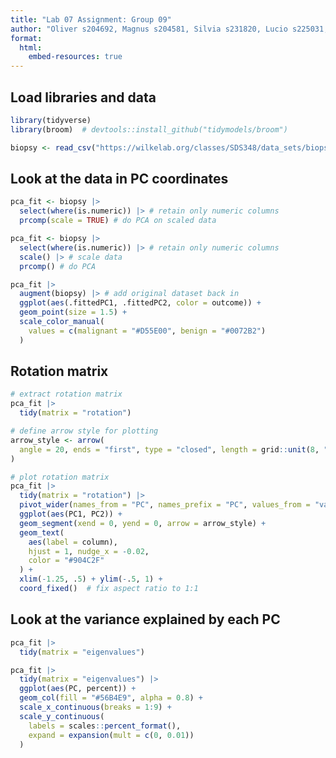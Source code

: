```yaml
---
title: "Lab 07 Assignment: Group 09"
author: "Oliver s204692, Magnus s204581, Silvia s231820, Lucio s225031, Masha s225084"
format:
  html:
    embed-resources: true
---
```


## Load libraries and data

```r
library(tidyverse)
library(broom)  # devtools::install_github("tidymodels/broom")
```

```r
biopsy <- read_csv("https://wilkelab.org/classes/SDS348/data_sets/biopsy.csv")
```

## Look at the data in PC coordinates

```r
pca_fit <- biopsy |> 
  select(where(is.numeric)) |> # retain only numeric columns
  prcomp(scale = TRUE) # do PCA on scaled data
```

```r
pca_fit <- biopsy |> 
  select(where(is.numeric)) |> # retain only numeric columns
  scale() |> # scale data
  prcomp() # do PCA
```

```r
pca_fit |>
  augment(biopsy) |> # add original dataset back in
  ggplot(aes(.fittedPC1, .fittedPC2, color = outcome)) + 
  geom_point(size = 1.5) +
  scale_color_manual(
    values = c(malignant = "#D55E00", benign = "#0072B2")
  )
```

## Rotation matrix

```r
# extract rotation matrix
pca_fit |>
  tidy(matrix = "rotation")
```

```r
# define arrow style for plotting
arrow_style <- arrow(
  angle = 20, ends = "first", type = "closed", length = grid::unit(8, "pt")
)
```

```r
# plot rotation matrix
pca_fit |>
  tidy(matrix = "rotation") |>
  pivot_wider(names_from = "PC", names_prefix = "PC", values_from = "value") |>
  ggplot(aes(PC1, PC2)) +
  geom_segment(xend = 0, yend = 0, arrow = arrow_style) +
  geom_text(
    aes(label = column),
    hjust = 1, nudge_x = -0.02, 
    color = "#904C2F"
  ) +
  xlim(-1.25, .5) + ylim(-.5, 1) +
  coord_fixed()  # fix aspect ratio to 1:1
```

## Look at the variance explained by each PC

```r
pca_fit |>
  tidy(matrix = "eigenvalues")
```

```r
pca_fit |>
  tidy(matrix = "eigenvalues") |>
  ggplot(aes(PC, percent)) +
  geom_col(fill = "#56B4E9", alpha = 0.8) +
  scale_x_continuous(breaks = 1:9) +
  scale_y_continuous(
    labels = scales::percent_format(),
    expand = expansion(mult = c(0, 0.01))
  )
```
